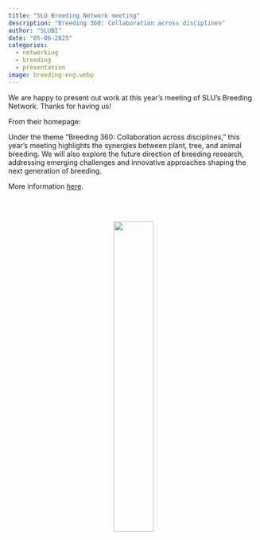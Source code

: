 ```yaml
---
title: "SLU Breeding Network meeting"
description: "Breeding 360: Collaboration across disciplines"
author: "SLUBI"
date: "05-06-2025"
categories:
  - networking
  - breeding
  - presentation
image: breeding-eng.webp
---
```


We are happy to present out work at this year's meeting of SLU's Breeding Network. Thanks for having us!

From their homepage: 

Under the theme “Breeding 360: Collaboration across disciplines,” this year’s meeting highlights the synergies between plant, tree, and animal breeding. We will also explore the future direction of breeding research, addressing emerging challenges and innovative approaches shaping the next generation of breeding. 

More information [here](https://internt.slu.se/en/calendar-originals/2025/5/slu-breeding-network-meeting/). 

<br><br>
<center>
![](breeding-eng.webp){.class width=40%}
